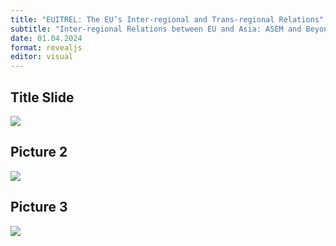 ```yaml
---
title: "EUITREL: The EU’s Inter-regional and Trans-regional Relations"
subtitle: "Inter-regional Relations between EU and Asia: ASEM and Beyond"
date: 01.04.2024
format: revealjs
editor: visual
---
```


## Title Slide

![](/lecture/images/Yeşil ile Küre Simgesi Gençlik Ağı Konferansı Afiş (59).png)

## Picture 2

![](/lecture/images/WhatsApp Image 2024-01-04 at 11.44.41 AM (1).jpeg)

## Picture 3

![](/lecture/images/WhatsApp Image 2024-01-04 at 11.44.41 AM.jpeg)

